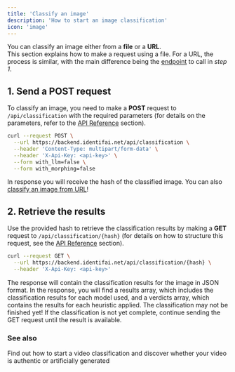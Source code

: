 ```yaml
---
title: 'Classify an image'
description: 'How to start an image classification'
icon: 'image'
---
```


You can classify an image either from a **file** or a **URL**.
<br/> This section explains how to make a request using a file. For a URL, the process is similar, with the main difference being the [endpoint](../api-reference/classification/submit-image-from-url) to call in *step 1*. 

## 1. Send a POST request
To classify an image, you need to make a **POST** request to `/api/classification` with the required parameters (for details on the parameters, refer to the [API Reference](../api-reference/classification/submit-an-image-for-classification) section).
```bash
curl --request POST \
  --url https://backend.identifai.net/api/classification \
  --header 'Content-Type: multipart/form-data' \
  --header 'X-Api-Key: <api-key>' \
  --form with_llm=false \
  --form with_morphing=false
```
In response you will receive the hash of the classified image.
<Tip>
  You can also [classify an image from URL](../api-reference/classification/submit-image-from-url)!
</Tip>

## 2. Retrieve the results
Use the provided hash to retrieve the classification results by making a **GET** request to `/api/classification/{hash}` (for details on how to structure this request, see the [API Reference](../api-reference/classification/get-classification-result) section).
```bash
curl --request GET \
  --url https://backend.identifai.net/api/classification/{hash} \
  --header 'X-Api-Key: <api-key>'
```
The response will contain the classification results for the image in JSON format. In the response, you will find a results array, which includes the classification results for each model used, and a verdicts array, which contains the results for each heuristic applied.
<Note>
  The classification may not be finished yet! If the classification is not yet complete, continue sending the GET request until the result is available.
</Note>

### See also
<Card
title="Classify a video"
icon="video"
href="classify-video">
Find out how to start a video classification and discover whether your video is authentic or artificially generated
</Card>
